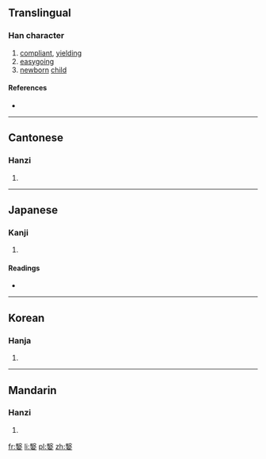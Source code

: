 ==Translingual==

===Han character===
{{Han char|rn=38|rad=女|as=11|sn=14|four=7740<sub>4</sub>|canj=尸水女 (SEV), X尸水女 (XSEV)|ids=⿱[[殹]][[女]]}}

# [[compliant]], [[yielding]]
# [[easygoing]]
# [[newborn]] [[child]]

====References====
* {{Han ref|kx=0269.290|dkj=06647|dj=0537.180|hdz=21076.070|uh=5ADB|ud=23259|bh=E176|bd=57718}}

----

==Cantonese==

===Hanzi===
{{yue-hanzi|jyut=[[ji1]]|y=yi1}}

# {{defn|lang=yue|sort=女11}}

----

==Japanese==

===Kanji===
{{ja-kanji|grade=|rs=女11}}

# {{defn|lang=ja|sort=女11}}

====Readings====
* {{ja-readings|on=[[えい]] (ei), [[い]] (i)|kun=[[みどりご]] (midorigo), [[すなほ]] (sunaho)}}

----

==Korean==

===Hanja===
{{ko-hanja|hangeul=예|rv=ye|mr=ye}}

# {{defn|lang=ko|sort=女11}}

----

==Mandarin==

===Hanzi===
{{cmn-hanzi|pin=[[yī]] ([[yi1]])|wg=i<sup>1</sup>}}

# {{defn|lang=cmn|sort=女11}}

[[fr:嫛]]
[[li:嫛]]
[[pl:嫛]]
[[zh:嫛]]